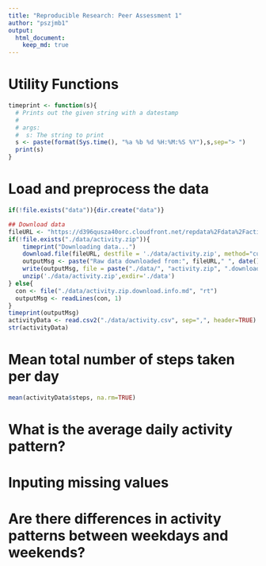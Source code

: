 ```yaml
---
title: "Reproducible Research: Peer Assessment 1"
author: "pszjmb1"
output: 
  html_document:
    keep_md: true
---
```


# Utility Functions
```r
timeprint <- function(s){
  # Prints out the given string with a datestamp
  #
  # args:
  #  s: The string to print
  s <- paste(format(Sys.time(), "%a %b %d %H:%M:%S %Y"),s,sep="> ")
  print(s)
}
```
# Load and preprocess the data
```r
if(!file.exists("data")){dir.create("data")}

## Download data
fileURL <- "https://d396qusza40orc.cloudfront.net/repdata%2Fdata%2Factivity.zip"
if(!file.exists("./data/activity.zip")){
    timeprint("Downloading data...")
    download.file(fileURL, destfile = './data/activity.zip', method="curl")
    outputMsg <- paste("Raw data downloaded from:", fileURL," ", date())    
    write(outputMsg, file = paste("./data/", "activity.zip", ".download.info.md", sep=""))
    unzip('./data/activity.zip',exdir='./data')
} else{
  con <- file("./data/activity.zip.download.info.md", "rt")  
  outputMsg <- readLines(con, 1)
}
timeprint(outputMsg)
activityData <- read.csv2("./data/activity.csv", sep=",", header=TRUE)
str(activityData)
```

# Mean total number of steps taken per day
```r
mean(activityData$steps, na.rm=TRUE)
```


# What is the average daily activity pattern?



# Inputing missing values



# Are there differences in activity patterns between weekdays and weekends?
